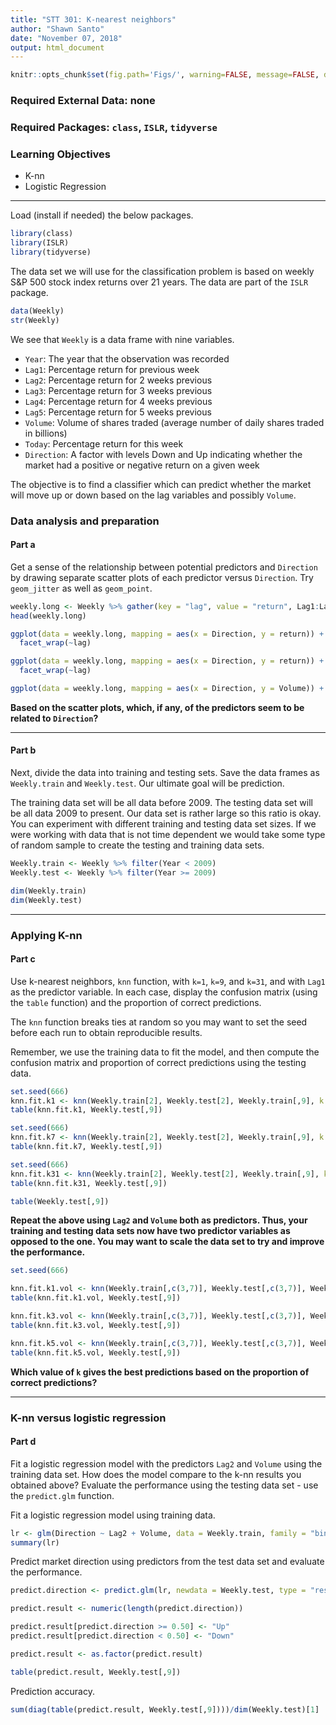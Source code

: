 ---
title: "STT 301: K-nearest neighbors"
author: "Shawn Santo"
date: "November 07, 2018"
output: html_document
---

```{r global_options, include=FALSE}
knitr::opts_chunk$set(fig.path='Figs/', warning=FALSE, message=FALSE, dev = "png", comment = NA)
```

### Required External Data: none
### Required Packages: `class`, `ISLR`, `tidyverse`

### Learning Objectives

  - K-nn
  - Logistic Regression

*************************

Load (install if needed) the below packages.

```{r}
library(class)
library(ISLR)
library(tidyverse)
```

The data set we will use for the classification problem is based on weekly S&P 500 stock index returns over 21 years. The data are part of the `ISLR` package.

```{r}
data(Weekly)
str(Weekly)
```

We see that `Weekly` is a data frame with nine variables.

+  `Year`: The year that the observation was recorded
+  `Lag1`: Percentage return for previous week
+  `Lag2`: Percentage return for 2 weeks previous
+  `Lag3`: Percentage return for 3 weeks previous
+  `Lag4`: Percentage return for 4 weeks previous
+  `Lag5`: Percentage return for 5 weeks previous
+  `Volume`: Volume of shares traded (average number of daily shares traded in billions)
+  `Today`: Percentage return for this week
+  `Direction`: A factor with levels Down and Up indicating whether the market had a positive or negative return on a given week

The objective is to find a classifier which can predict whether the market will move up or down based on the lag variables and possibly `Volume`.

### Data analysis and preparation

#### Part a

Get a sense of the relationship between potential predictors and `Direction` by drawing separate scatter plots of each predictor versus `Direction`. Try `geom_jitter` as well as `geom_point`.

```{r}
weekly.long <- Weekly %>% gather(key = "lag", value = "return", Lag1:Lag5)
head(weekly.long)

ggplot(data = weekly.long, mapping = aes(x = Direction, y = return)) + geom_point() + 
  facet_wrap(~lag)

ggplot(data = weekly.long, mapping = aes(x = Direction, y = return)) + geom_jitter() + 
  facet_wrap(~lag)

ggplot(data = weekly.long, mapping = aes(x = Direction, y = Volume)) + geom_point()
```

**Based on the scatter plots, which, if any, of the predictors seem to be related to `Direction`?**

*************************

#### Part b

Next, divide the data into training and testing sets. Save the data frames as `Weekly.train` and `Weekly.test`. Our ultimate goal will be prediction. 

The training data set will be all data before 2009. The testing data set will be all data 2009 to present. Our data set is rather large so this ratio is okay. You can experiment with different training and testing data set sizes. If we were working with data that is not time dependent we would take some type of random sample to create the testing and training data sets.

```{r}
Weekly.train <- Weekly %>% filter(Year < 2009)
Weekly.test <- Weekly %>% filter(Year >= 2009)

dim(Weekly.train)
dim(Weekly.test)
```
*************************

### Applying K-nn

#### Part c

Use k-nearest neighbors, `knn` function, with `k=1`, `k=9`, and `k=31`, and with `Lag1` as the predictor variable. In each case, display the confusion matrix (using the `table` function) and the proportion of correct predictions. 

The `knn` function breaks ties at random so you may want to set the seed before each run to obtain reproducible results.

Remember, we use the training data to fit the model, and then compute the confusion matrix and proportion of correct predictions using the testing data.

```{r}
set.seed(666)
knn.fit.k1 <- knn(Weekly.train[2], Weekly.test[2], Weekly.train[,9], k = 1, prob = TRUE)
table(knn.fit.k1, Weekly.test[,9])

set.seed(666)
knn.fit.k7 <- knn(Weekly.train[2], Weekly.test[2], Weekly.train[,9], k = 9, prob = TRUE)
table(knn.fit.k7, Weekly.test[,9])

set.seed(666)
knn.fit.k31 <- knn(Weekly.train[2], Weekly.test[2], Weekly.train[,9], k = 31, prob = TRUE)
table(knn.fit.k31, Weekly.test[,9])

table(Weekly.test[,9])

```


**Repeat the above using `Lag2` and `Volume` both as predictors. Thus, your training and testing data sets now have two predictor variables as opposed to the one. You may want to scale the data set to try and improve the performance.**


```{r}
set.seed(666)

knn.fit.k1.vol <- knn(Weekly.train[,c(3,7)], Weekly.test[,c(3,7)], Weekly.train[,9], k = 1, prob = TRUE)
table(knn.fit.k1.vol, Weekly.test[,9])

knn.fit.k3.vol <- knn(Weekly.train[,c(3,7)], Weekly.test[,c(3,7)], Weekly.train[,9], k = 3, prob = TRUE)
table(knn.fit.k3.vol, Weekly.test[,9])

knn.fit.k5.vol <- knn(Weekly.train[,c(3,7)], Weekly.test[,c(3,7)], Weekly.train[,9], k = 5, prob = TRUE)
table(knn.fit.k5.vol, Weekly.test[,9])
```

**Which value of `k` gives the best predictions based on the proportion of correct predictions?**

*************************

### K-nn versus logistic regression

#### Part d

Fit a logistic regression model with the predictors `Lag2` and `Volume` using the training data set. How does the model compare to the k-nn results you obtained above? Evaluate the performance using the testing data set - use the `predict.glm` function.

Fit a logistic regression model using training data.
```{r}
lr <- glm(Direction ~ Lag2 + Volume, data = Weekly.train, family = "binomial")
summary(lr)
```


Predict market direction using predictors from the test data set and 
evaluate the performance.
```{r}
predict.direction <- predict.glm(lr, newdata = Weekly.test, type = "response")

predict.result <- numeric(length(predict.direction))

predict.result[predict.direction >= 0.50] <- "Up"
predict.result[predict.direction < 0.50] <- "Down"

predict.result <- as.factor(predict.result)

table(predict.result, Weekly.test[,9])
```


Prediction accuracy.
```{r}
sum(diag(table(predict.result, Weekly.test[,9])))/dim(Weekly.test)[1]
```

